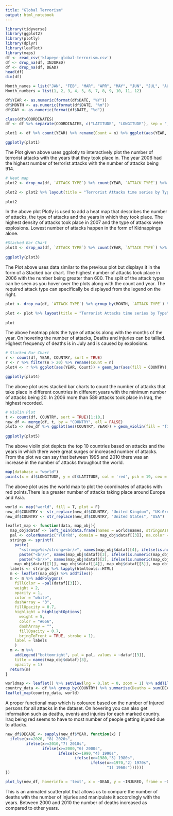 ```yaml
---
title: "Global Terrorism"
output: html_notebook
---
```

```r
library(tidyverse)
library(ggplot2)
library(plotly)
library(dplyr)
library(leaflet)
library(maps)
df <- read_csv('klapeye-global-terrorism.csv')
df <- drop_na(df, INJURED)
df <- drop_na(df, DEAD)
head(df)
dim(df)

Month_names = list("JAN", "FEB", "MAR", "APR", "MAY", "JUN", "JUL", "AUG", "SEP", "OCT", "NOV", "DEC")
Month_numbers = list(1, 2, 3, 4, 5, 6, 7, 8, 9, 10, 11, 12)

df$YEAR <- as.numeric(format(df$DATE, "%Y"))
df$MONTH <- as.numeric(format(df$DATE, "%m"))
df$DAY <- as.numeric(format(df$DATE, "%d"))

class(df$COORDINATES)
df <- df %>% separate(COORDINATES, c("LATITUDE", "LONGITUDE"), sep = ",")
```
```r
plot1 <- df %>% count(YEAR) %>% rename(Count = n) %>% ggplot(aes(YEAR, Count)) + geom_line(color = "firebrick2") + geom_point(color = "firebrick2") + labs(title = "Number of terrorist atacks by year") + theme_light()

ggplotly(plot1)
```
The Plot given above uses ggplotly to interactively plot the number of terrorist attacks with the years that they took place in. The year 2006 had the highest number of terrorist attacks with the number of attacks being 914.
```r
# Heat map
plot2 <- drop_na(df, `ATTACK TYPE`) %>% count(YEAR, `ATTACK TYPE`) %>% rename(Count = n) %>% mutate(`ATTACK TYPE` = reorder(`ATTACK TYPE`, Count)) %>% plot_ly(x = ~YEAR, y = ~`ATTACK TYPE`, z = ~Count, type = "heatmap")

plot2 <- plot2 %>% layout(title = "Terrorist Attacks time series by Type", yaxis = list(title = "Count"))
 
plot2
```
In the above plot Plotly is used to add a heat map that describes the number of attacks, the type of attacks and the years in which they took place. The highest density of attacks took place in 2007 and the type of attacks were explosions. Lowest number of attacks happen in the form of
Kidnappings alone.
```r
#Stacked Bar Chart
plot3 <- drop_na(df, `ATTACK TYPE`) %>% count(YEAR, `ATTACK TYPE`) %>% rename(Count = n) %>% ggplot(aes(YEAR, Count)) + geom_bar(aes(fill = `ATTACK TYPE`), stat = "identity") + scale_fill_brewer(palette = "Paired") + labs(title = "Terrorist Attacks time series by Type") + theme_light()
  
ggplotly(plot3)
```
The Plot above uses data similar to the previous plot but displays it in the form of a Stacked bar chart. The highest number of attacks took place in 2006 with the number being greater than 600. The split of the attack types can be seen as you hover over the plots along with the count and year. The required attack type can specifically be displayed from the legend on the right.
``` r
plot <- drop_na(df, `ATTACK TYPE`) %>% group_by(MONTH, `ATTACK TYPE`) %>% summarise(Deaths = sum(DEAD), Injured = sum(INJURED), Count = n()) %>% mutate(`ATTACK TYPE` = reorder(`ATTACK TYPE`, Count)) %>% plot_ly(hovertype = 'text', x = ~MONTH, y = ~`ATTACK TYPE`, z = ~Count, type = "heatmap", text = ~paste('Injured: ', Injured, '\nDeaths: ', Deaths))

plot <- plot %>% layout(title = "Terrorist Attacks time series by Type", xaxis = list(ticktext = Month_names, tickvals = Month_numbers, tickmode = "array"), yaxis = list(title = "Count"))
 
plot
```
The above heatmap plots the type of attacks along with the months of the year. On hovering the number of attacks, Deaths and injuries can be tallied. Highest frequency of deaths is in July and is caused by explosions.
```r
# Stacked Bar Chart
r <- count(df, YEAR, COUNTRY, sort = TRUE)
r <- r %>% filter(n > 20) %>% rename(Count = n)
plot4 <- r %>% ggplot(aes(YEAR, Count)) + geom_bar(aes(fill = COUNTRY), stat = "identity") + scale_fill_brewer(palette = "Paired") + labs(title = "Overall frequency of Countries' Terrorist Attacks (more than 20 in a year)") + theme_light()

ggplotly(plot4)
```
The above plot uses stacked bar charts to count the number of attacks that take place in different countries in different years with the minimum number of attacks being 20. In 2006 more than 589 attacks took place in Iraq, the highest recorded.
```r
# Violin Plot
t <- count(df, COUNTRY, sort = TRUE)[1:10,]
new_df <- merge(df, t, by = "COUNTRY", all = FALSE)
plot5 <- new_df %>% ggplot(aes(COUNTRY, YEAR)) + geom_violin(fill = "firebrick2", color = "firebrick2") + coord_flip() + labs(title = "Visible surges at top 10 countries with most attacks") + theme_light()
  
ggplotly(plot5)
```
The above violin plot depicts the top 10 countries based on attacks and the years in which there were great surges or increased number of attacks. From the plot we can say that between 1995 and 2010 there was an increase in the number of attacks throughout the world.
```r
map(database = "world")
points(x = df$LONGITUDE, y = df$LATITUDE, col = 'red', pch = 19, cex = .5)
```
The above plot uses the world map to plot the coordinates of attacks with red points.There is a greater number of attacks taking place around Europe and Asia.
```r
world <- map("world", fill = T, plot = F)
new_df$COUNTRY <- str_replace(new_df$COUNTRY, "United Kingdom", "UK:Great Britain")
new_df$COUNTRY <- str_replace(new_df$COUNTRY, "United States", "USA")

leaflet_map <- function(data, map_obj){
  map_obj$dataf <- left_join(data.frame(names = world$names, stringsAsFactors = F), data, by = c("names" = names(data)[1]))
  pal <- colorNumeric("YlOrRd", domain = map_obj$dataf[[3]], na.color = "white")
  strings <- sprintf(
    paste(
      "<strong>%s</strong><br/>", names(map_obj$dataf)[4], ifelse(is.numeric(map_obj$dataf[[4]]), ": %g ", ": %s "),
      paste("<br/>", names(map_obj$dataf)[3], ifelse(is.numeric(map_obj$dataf[[3]]), ": %g ", ": %s ")),
      paste("<br/>", names(map_obj$dataf)[2], ifelse(is.numeric(map_obj$dataf[[2]]), ": %g ", ": %s "))),
    map_obj$dataf[[1]], map_obj$dataf[[4]], map_obj$dataf[[3]], map_obj$dataf[[2]])
  labels <- strings %>% lapply(htmltools::HTML)
  m <- leaflet(map_obj) %>% addTiles()
  m <- m %>% addPolygons(
    fillColor = ~pal(dataf[[3]]),
    weight = 2,
    opacity = 1,
    color = "white",
    dashArray = "3",
    fillOpacity = 0.7,
    highlight = highlightOptions(
      weight = 5,
      color = "#666",
      dashArray = "",
      fillOpacity = 0.7,
      bringToFront = TRUE, stroke = 1),
    label = labels
    )
  m <- m %>%
    addLegend("bottomright", pal = pal, values = ~dataf[[3]],
    title = names(map_obj$dataf)[3],
    opacity = 1)
  return(m)
}
```
```r
worldmap <- leaflet() %>% setView(lng = 0,lat = 0, zoom = 1) %>% addTiles()
country_data <- df %>% group_by(COUNTRY) %>% summarise(Deaths = sum(DEAD), Injured = sum(INJURED), Events = n()) %>% arrange(order(COUNTRY)) %>% rename(names = COUNTRY)
leaflet_map(country_data, world)
```
A proper functional map which is coloured based on the number of Injured persons for all attacks in the dataset. On hovering you can also get information such as deaths, events and injuries for each marked country. Iraq being red seems to have to most number of people getting injured due to attacks.
```r
new_df$DECADE <- sapply(new_df$YEAR, function(x) {
  ifelse(x>=2020, "8) 2020s", 
         ifelse(x>=2010,"7) 2010s",
                ifelse(x>=2000,"6) 2000s",
                       ifelse(x>=1990,"4) 1990s",
                              ifelse(x>=1980,"3) 1980s",
                                     ifelse(x>=1970,"2) 1970s",
                                            "1) 1960s"))))))
})

plot_ly(new_df, hoverinfo = 'text', x = ~DEAD, y = ~INJURED, frame = ~DECADE, color = ~'red', colors = c('red'), alpha = 0.9, text = ~paste('Country: ', COUNTRY, '\nRegion: ', REGION, '\nDate: ', DATE, '\nPerpetrator: ', PERPETRATOR, '\nInjured : ', INJURED, '\nFatalities : ', DEAD)) %>% layout(title = "Animated History of incidents by Year", xaxis = list(title = "Deaths"), yaxis = list(title = "Injured"), showlegend = F) %>% animation_opts(1500, redraw = FALSE)
```
This is an animated scatterplot that allows us to compare the number of deaths with the number of injuries and manipulate it accordingly with the years. Between 2000 and 2010 the number of deaths increased as compared to other years.
